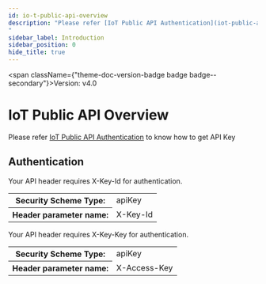 ```yaml
---
id: io-t-public-api-overview
description: "Please refer [IoT Public API Authentication](iot-public-api-headers) to know how to get API Key<br/>
"
sidebar_label: Introduction
sidebar_position: 0
hide_title: true
---
```



<span className={"theme-doc-version-badge badge badge--secondary"}>Version: v4.0</span>

# IoT Public API Overview



Please refer [IoT Public API Authentication](iot-public-api-headers) to know how to get API Key<br/>


<div style={{"marginBottom":"2rem"}}><h2 id={"authentication"} style={{"marginBottom":"1rem"}}>Authentication</h2><Tabs><TabItem label={"X Key Id"} value={"X-Key-Id"}>

Your API header requires X-Key-Id for authentication.

<div><table><tbody><tr><th>Security Scheme Type:</th><td>apiKey</td></tr><tr><th>Header parameter name:</th><td>X-Key-Id</td></tr></tbody></table></div></TabItem><TabItem label={"X Access Key"} value={"X-Access-Key"}>

Your API header requires X-Key-Key for authentication.

<div><table><tbody><tr><th>Security Scheme Type:</th><td>apiKey</td></tr><tr><th>Header parameter name:</th><td>X-Access-Key</td></tr></tbody></table></div></TabItem></Tabs></div>
      